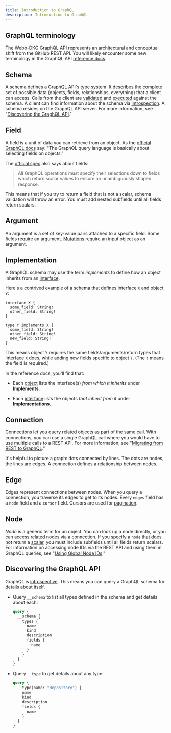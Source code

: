 ```yaml
---
title: Introduction to GraphQL
description: Introduction to GraphQL
---
```


## GraphQL terminology

The Webb-DKG GraphQL API represents an architectural and conceptual shift from the GitHub REST API. You will likely encounter some new terminology in the GraphQL API [reference docs](/graphql).

## Schema

A schema defines a GraphQL API's type system. It describes the complete set of possible data (objects, fields, relationships, everything) that a client can access. Calls from the client are [validated](https://graphql.github.io/learn/validation/) and [executed](https://graphql.github.io/learn/execution/) against the schema. A client can find information about the schema via [introspection](#discovering-the-graphql-api). A schema resides on the GraphQL API server. For more information, see "[Discovering the GraphQL API](#discovering-the-graphql-api)."

## Field

A field is a unit of data you can retrieve from an object. As the [official GraphQL docs](https://graphql.github.io/learn/schema/) say:
"The GraphQL query language is basically about selecting fields on objects."

The [official spec](https://graphql.github.io/graphql-spec/June2018/#sec-Language.Fields) also says about fields:

> All GraphQL operations must specify their selections down to fields which return scalar values to ensure an unambiguously shaped response.

This means that if you try to return a field that is not a scalar, schema validation will throw an error. You must add nested subfields until all fields return scalars.

## Argument

An argument is a set of key-value pairs attached to a specific field. Some fields require an argument. [Mutations](/graphql/guides/forming-calls-with-graphql#about-mutations) require an input object as an argument.

## Implementation

A GraphQL schema may use the term _implements_ to define how an object inherits from an [interface](/graphql/reference/interfaces).

Here's a contrived example of a schema that defines interface `X` and object `Y`:

```
interface X {
  some_field: String!
  other_field: String!
}

type Y implements X {
  some_field: String!
  other_field: String!
  new_field: String!
}
```

This means object `Y` requires the same fields/arguments/return types that interface `X` does, while adding new fields specific to object `Y`. (The `!` means the field is required.)

In the reference docs, you'll find that:

* Each [object](/graphql/reference/objects) lists the interface(s) _from which it inherits_ under **Implements**.

* Each [interface](/graphql/reference/interfaces) lists the objects _that inherit from it_ under **Implementations**.

## Connection

Connections let you query related objects as part of the same call. With connections, you can use a single GraphQL call where you would have to use multiple calls to a REST API. For more information, see "[Migrating from REST to GraphQL](/graphql/guides/migrating-from-rest-to-graphql)."

It's helpful to picture a graph: dots connected by lines. The dots are nodes, the lines are edges. A connection defines a relationship between nodes.

## Edge

Edges represent connections between nodes. When you query a connection, you traverse its edges to get to its nodes. Every `edges` field has a `node` field and a `cursor` field. Cursors are used for [pagination](https://graphql.github.io/learn/pagination/).

## Node

_Node_ is a generic term for an object. You can look up a node directly, or you can access related nodes via a connection. If you specify a `node` that does not return a [scalar](/graphql/reference/scalars), you must include subfields until all fields return scalars. For information on accessing node IDs via the REST API and using them in GraphQL queries, see "[Using Global Node IDs](/graphql/guides/using-global-node-ids)."

## Discovering the GraphQL API

GraphQL is [introspective](https://graphql.github.io/learn/introspection/). This means you can query a GraphQL schema for details about itself.

* Query `__schema` to list all types defined in the schema and get details about each:

  ```graphql
  query {
    __schema {
      types {
        name
        kind
        description
        fields {
          name
        }
      }
    }
  }
  ```

* Query `__type` to get details about any type:

  ```graphql
  query {
    __type(name: "Repository") {
      name
      kind
      description
      fields {
        name
      }
    }
  }
  ```

